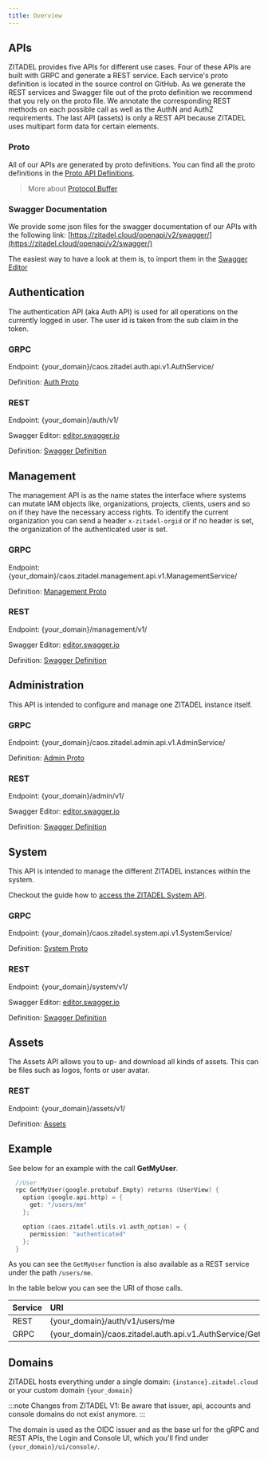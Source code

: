 ```yaml
---
title: Overview
---
```



## APIs

ZITADEL provides five APIs for different use cases. Four of these APIs are built with GRPC and generate a REST service.
Each service's proto definition is located in the source control on GitHub.
As we generate the REST services and Swagger file out of the proto definition we recommend that you rely on the proto file.
We annotate the corresponding REST methods on each possible call as well as the AuthN and AuthZ requirements.
The last API (assets) is only a REST API because ZITADEL uses multipart form data for certain elements.

### Proto

All of our APIs are generated by proto definitions. You can find all the proto definitions in the [Proto API Definitions](proto/auth).

> More about [Protocol Buffer](https://developers.google.com/protocol-buffers)

### Swagger Documentation

We provide some json files for the swagger documentation of our APIs with the following link: [https://zitadel.cloud/openapi/v2/swagger/](https://zitadel.cloud/openapi/v2/swagger/)

The easiest way to have a look at them is, to import them in the [Swagger Editor](https://editor.swagger.io/)

<ApiCard title="Authentication" type="AUTH">
<Column>
<div>

## Authentication

The authentication API (aka Auth API) is used for all operations on the currently logged in user. The user id is taken from the sub claim in the token.

</div>
<div class="apicard-right">

### GRPC

Endpoint:
{your_domain}/caos.zitadel.auth.api.v1.AuthService/

Definition:
[Auth Proto](/docs/apis/proto/auth)

### REST

Endpoint:
{your_domain}/auth/v1/

Swagger Editor:
[editor.swagger.io](https://editor.swagger.io/?url=https://zitadel.cloud/openapi/v2/swagger/auth.swagger.json)

Definition:
[Swagger Definition](https://zitadel.cloud/openapi/v2/swagger/auth.swagger.json)

</div>
</Column>
</ApiCard>

<ApiCard title="Management" type="MGMT">
<Column>

<div>

## Management

The management API is as the name states the interface where systems can mutate IAM objects like, organizations, projects, clients, users and so on if they have the necessary access rights.
To identify the current organization you can send a header `x-zitadel-orgid` or if no header is set, the organization of the authenticated user is set.

</div>
<div class="apicard-right">

### GRPC

Endpoint:
{your_domain}/caos.zitadel.management.api.v1.ManagementService/

Definition:
[Management Proto](/docs/apis/proto/management)

### REST

Endpoint:
{your_domain}/management/v1/

Swagger Editor:
[editor.swagger.io](https://editor.swagger.io/?url=https://zitadel.cloud/openapi/v2/swagger/management.swagger.json)

Definition:
[Swagger Definition](https://zitadel.cloud/openapi/v2/swagger/management.swagger.json)

</div>
</Column>
</ApiCard>

<ApiCard title="Administration" type="ADMIN">
<Column>
<div>

## Administration

This API is intended to configure and manage one ZITADEL instance itself.

</div>
<div class="apicard-right">

### GRPC

Endpoint:
{your_domain}/caos.zitadel.admin.api.v1.AdminService/

Definition:
[Admin Proto](/docs/apis/proto/admin)

### REST

Endpoint:
{your_domain}/admin/v1/

Swagger Editor:
[editor.swagger.io](https://editor.swagger.io/?url=https://zitadel.cloud/openapi/v2/swagger/admin.swagger.json)

Definition:
[Swagger Definition](https://zitadel.cloud/openapi/v2/swagger/admin.swagger.json)

</div>
</Column>
</ApiCard>

<ApiCard title="Administration" type="SYSTEM">
<Column>
<div>

## System

This API is intended to manage the different ZITADEL instances within the system.

Checkout the guide how to [access the ZITADEL System API](/docs/guides/integrate/access-zitadel-system-api).

</div>
<div class="apicard-right">

### GRPC

Endpoint:
{your_domain}/caos.zitadel.system.api.v1.SystemService/

Definition:
[System Proto](/docs/apis/proto/system)

### REST

Endpoint:
{your_domain}/system/v1/

Swagger Editor:
[editor.swagger.io](https://editor.swagger.io/?url=https://zitadel.cloud/openapi/v2/swagger/system.swagger.json)

Definition:
[Swagger Definition](https://zitadel.cloud/openapi/v2/swagger/system.swagger.json)

</div>
</Column>
</ApiCard>

<ApiCard title="Assets" type="ASSET">
<Column>
<div>

## Assets

The Assets API allows you to up- and download all kinds of assets. This can be files such as logos, fonts or user avatar.

</div>
<div>

### REST

Endpoint:
{your_domain}/assets/v1/

Definition:
[Assets](./assets/assets.md)

</div>
</Column>
</ApiCard>

## Example

See below for an example with the call **GetMyUser**.

```Go
  //User
  rpc GetMyUser(google.protobuf.Empty) returns (UserView) {
    option (google.api.http) = {
      get: "/users/me"
    };

    option (caos.zitadel.utils.v1.auth_option) = {
      permission: "authenticated"
    };
  }
```

As you can see the `GetMyUser` function is also available as a REST service under the path `/users/me`.

In the table below you can see the URI of those calls.

| Service | URI                                                                                                                                            |
| :------ | :--------------------------------------------------------------------------------------------------------------------------------------------- |
| REST    | {your_domain}/auth/v1/users/me                                               |
| GRPC    | {your_domain}/caos.zitadel.auth.api.v1.AuthService/GetMyUser |

## Domains

ZITADEL hosts everything under a single domain: `{instance}.zitadel.cloud` or your custom domain `{your_domain}`

:::note
Changes from ZITADEL V1:
Be aware that issuer, api, accounts and console domains do not exist anymore.
:::

The domain is used as the OIDC issuer and as the base url for the gRPC and REST APIs, the Login and Console UI, which you'll find under `{your_domain}/ui/console/`.
